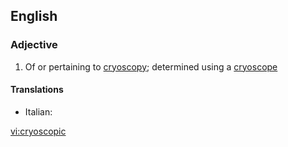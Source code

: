 ==English==

===Adjective===
{{en-adj|-}}

#{{chemistry|physics}} Of or pertaining to [[cryoscopy]]; determined using a [[cryoscope]]

====Translations====
{{top}}
* Italian: {{t-|it|crioscopico}}
{{mid}}

{{bottom}}

[[vi:cryoscopic]]